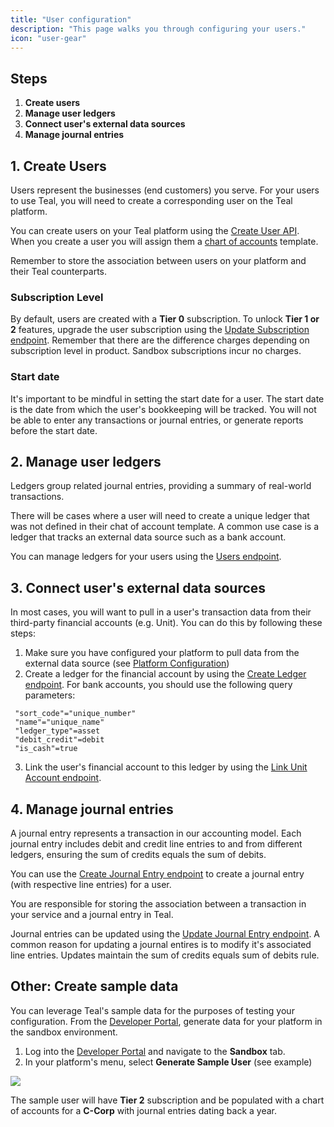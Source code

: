 ```yaml
---
title: "User configuration"
description: "This page walks you through configuring your users."
icon: "user-gear"
---
```


## Steps

1. **Create users**
2. **Manage user ledgers**
3. **Connect user's external data sources**
4. **Manage journal entries**

## 1. Create Users

Users represent the businesses (end customers) you serve. For your users to use Teal, you will need to create a corresponding user on the Teal platform.

You can create users on your Teal platform using the [Create User API](/api-reference/users/create_user). When you create a user you will assign them a [chart of accounts](/configuration/chart_of_accounts_config) template.

<Note>
  Remember to store the association between users on your platform and their
  Teal counterparts.
</Note>

### Subscription Level

By default, users are created with a **Tier 0** subscription. To unlock **Tier 1 or 2** features, upgrade the user subscription using the [Update Subscription endpoint](/api-reference/users/update_subscription). Remember that there are the difference charges depending on subscription level in product. Sandbox subscriptions incur no charges.

### Start date

It's important to be mindful in setting the start date for a user. The start date is the date from which the user's bookkeeping will be tracked. You will not be able to enter any transactions or journal entries, or generate reports before the start date. 

## 2. Manage user ledgers

<Info>
  Ledgers group related journal entries, providing a summary of real-world
  transactions.
</Info>

There will be cases where a user will need to create a unique ledger that was not defined in their chat of account template. A common use case is a ledger that tracks an external data source such as a bank account.

You can manage ledgers for your users using the [Users endpoint](/api-reference/users/).

## 3. Connect user's external data sources

In most cases, you will want to pull in a user's transaction data from their third-party financial accounts (e.g. Unit). You can do this by following these steps:

1. Make sure you have configured your platform to pull data from the external data source (see [Platform Configuration](/platform_config))
2. Create a ledger for the financial account by using the [Create Ledger endpoint](/api-reference/ledgers/create_ledger). For bank accounts, you should use the following query parameters:

```
 "sort_code"="unique_number"
 "name"="unique_name"
 "ledger_type"=asset
 "debit_credit"=debit
 "is_cash"=true
```

3. Link the user's financial account to this ledger by using the [Link Unit Account endpoint](/api-reference/transaction_sources/link_unit_account).

## 4. Manage journal entries

<Info>
  A journal entry represents a transaction in our accounting model. Each journal
  entry includes debit and credit line entries to and from different ledgers,
  ensuring the sum of credits equals the sum of debits.
</Info>

You can use the [Create Journal Entry endpoint](/api-reference/journal_entries/create_journal_entry) to create a journal entry (with respective line entries) for a user.

<Note>
  You are responsible for storing the association between a transaction in your
  service and a journal entry in Teal.
</Note>

Journal entries can be updated using the [Update Journal Entry endpoint](/api-reference/journal_entries/update_journal_entry). A common reason for updating a journal entires is to modify it's associated line entries. Updates maintain the sum of credits equals sum of debits rule.

## Other: Create sample data

You can leverage Teal's sample data for the purposes of testing your configuration. From the [Developer Portal](https://developer.teal.dev/), generate data for your platform in the sandbox environment.

1. Log into the [Developer Portal](https://developer.teal.dev/) and navigate to the **Sandbox** tab.
2. In your platform's menu, select **Generate Sample User** (see example)

<Frame>
  <img src="/images/generate_sample_user.png" />
</Frame>

The sample user will have **Tier 2** subscription and be populated with a chart of accounts for a **C-Corp** with journal entries dating back a year.
